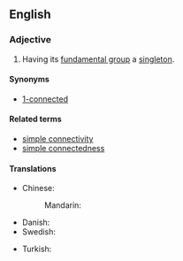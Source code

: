 ==English==

===Adjective===
{{en-adj|-}}

# {{context|topology|of a [[topological space]]|lang=en}} Having its [[fundamental group]] a [[singleton]].

====Synonyms====
* [[1-connected]]

====Related terms====
* [[simple connectivity]]
* [[simple connectedness]]

====Translations====
{{trans-top|in topology, having its fundamental group a singleton}}
* Chinese:
*: Mandarin: {{t|cmn|单连通的|tr=dān liántōng de|sc=Hani}}
* Danish: {{t-|da|enkeltsammenhængende}}
* Swedish: {{t-|sv|enkelt sammanhängande}}
{{trans-mid}}
* Turkish: {{t|tr|basit bağlantılı}}
{{trans-bottom}}